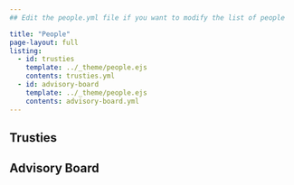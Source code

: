 ```yaml
---
## Edit the people.yml file if you want to modify the list of people

title: "People"
page-layout: full
listing:
  - id: trusties
    template: ../_theme/people.ejs
    contents: trusties.yml
  - id: advisory-board
    template: ../_theme/people.ejs
    contents: advisory-board.yml
---
```



## Trusties

::: {#trusties}
:::

## Advisory Board

::: {#advisory-board}
:::
